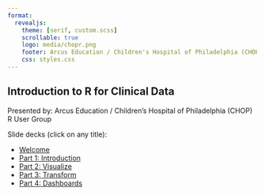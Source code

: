 ```yaml
---
format: 
  revealjs:
    theme: [serif, custom.scss]
    scrollable: true
    logo: media/chopr.png
    footer: Arcus Education / Children's Hospital of Philadelphia (CHOP) R User Group
    css: styles.css
---
```


## Introduction to R for Clinical Data {.smaller}

Presented by: Arcus Education / Children's Hospital of Philadelphia (CHOP) R User Group


Slide decks (click on any title):

* [Welcome](https://joy-payton-chop.quarto.pub/intro-to-r-for-clinical-data-2023/welcome)
* [Part 1: Introduction](https://joy-payton-chop.quarto.pub/intro-to-r-for-clinical-data-2023/introduction)
* [Part 2: Visualize](https://joy-payton-chop.quarto.pub/intro-to-r-for-clinical-data-2023/visualize)
* [Part 3: Transform](https://joy-payton-chop.quarto.pub/intro-to-r-for-clinical-data-2023/transform)
* [Part 4: Dashboards](https://joy-payton-chop.quarto.pub/intro-to-r-for-clinical-data-2023/dashboards)